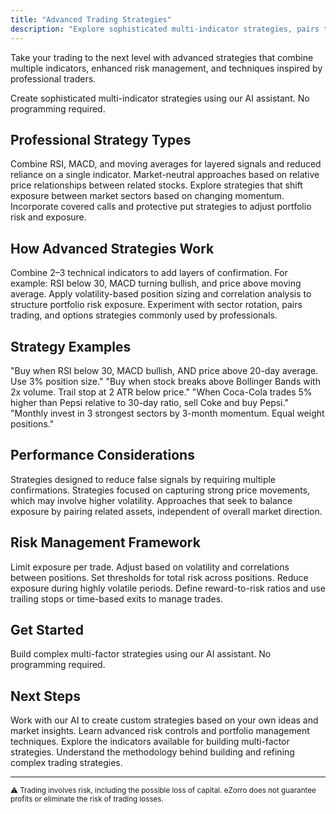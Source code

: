 ```yaml
---
title: "Advanced Trading Strategies"
description: "Explore sophisticated multi-indicator strategies, pairs trading, and institutional techniques to expand your trading toolkit with automated systems."
---
```


Take your trading to the next level with advanced strategies that combine multiple indicators, enhanced risk management, and techniques inspired by professional traders.

<Card title="Advanced Strategy Builder" icon="rocket" href="https://platform.ezorro.app">
  Create sophisticated multi-indicator strategies using our AI assistant. No programming required.
</Card>

## Professional Strategy Types

<CardGroup cols={2}>
  <Card title="Multi-Indicator Fusion" icon="chart-mixed">
    Combine RSI, MACD, and moving averages for layered signals and reduced reliance on a single indicator.
  </Card>

  <Card title="Pairs Trading" icon="arrow-right-arrow-left">
    Market-neutral approaches based on relative price relationships between related stocks.
  </Card>

  <Card title="Sector Rotation" icon="arrows-rotate">
    Explore strategies that shift exposure between market sectors based on changing momentum.
  </Card>

  <Card title="Options Enhancement" icon="chart-line">
    Incorporate covered calls and protective put strategies to adjust portfolio risk and exposure.
  </Card>
</CardGroup>

## How Advanced Strategies Work

<Steps>
  <Step title="Multiple Confirmation Signals">
    Combine 2–3 technical indicators to add layers of confirmation. For example: RSI below 30, MACD turning bullish, and price above moving average.
  </Step>

  <Step title="Enhanced Risk Management">
    Apply volatility-based position sizing and correlation analysis to structure portfolio risk exposure.
  </Step>

  <Step title="Institutional Techniques">
    Experiment with sector rotation, pairs trading, and options strategies commonly used by professionals.
  </Step>
</Steps>

## Strategy Examples

<CardGroup cols={2}>
  <Card title="Power Combo" icon="chart-mixed">
    "Buy when RSI below 30, MACD bullish, AND price above 20-day average. Use 3% position size."
  </Card>

  <Card title="Volatility Breakout" icon="trending-up">
    "Buy when stock breaks above Bollinger Bands with 2x volume. Trail stop at 2 ATR below price."
  </Card>

  <Card title="Market Neutral" icon="scale-balanced">
    "When Coca-Cola trades 5% higher than Pepsi relative to 30-day ratio, sell Coke and buy Pepsi."
  </Card>

  <Card title="Sector Momentum" icon="fire">
    "Monthly invest in 3 strongest sectors by 3-month momentum. Equal weight positions."
  </Card>
</CardGroup>

## Performance Considerations

<CardGroup cols={3}>
  <Card title="Multi-Indicator" icon="shield">
    Strategies designed to reduce false signals by requiring multiple confirmations.
  </Card>

  <Card title="Momentum-Based" icon="bolt">
    Strategies focused on capturing strong price movements, which may involve higher volatility.
  </Card>

  <Card title="Market-Neutral" icon="scale-balanced">
    Approaches that seek to balance exposure by pairing related assets, independent of overall market direction.
  </Card>
</CardGroup>

## Risk Management Framework

<Steps>
  <Step title="Position Sizing">
    Limit exposure per trade. Adjust based on volatility and correlations between positions.
  </Step>

  <Step title="Portfolio Heat">
    Set thresholds for total risk across positions. Reduce exposure during highly volatile periods.
  </Step>

  <Step title="Exit Planning">
    Define reward-to-risk ratios and use trailing stops or time-based exits to manage trades.
  </Step>
</Steps>

## Get Started

<Card title="Launch Advanced Builder" icon="rocket" href="https://platform.ezorro.app">
  Build complex multi-factor strategies using our AI assistant. No programming required.
</Card>

## Next Steps

<CardGroup cols={2}>
  <Card title="Custom Strategy Development" icon="wrench" href="/ai-agent/conversational-assistant">
    Work with our AI to create custom strategies based on your own ideas and market insights.
  </Card>

  <Card title="Risk Management" icon="shield" href="/trading-strategies/risk-management">
    Learn advanced risk controls and portfolio management techniques.
  </Card>

  <Card title="Technical Indicators" icon="chart-line" href="/technical/indicators">
    Explore the indicators available for building multi-factor strategies.
  </Card>

  <Card title="Strategy Construction" icon="hammer" href="/technical/strategy-construction">
    Understand the methodology behind building and refining complex trading strategies.
  </Card>
</CardGroup>

---

<sub>⚠️ Trading involves risk, including the possible loss of capital. eZorro does not guarantee profits or eliminate the risk of trading losses.</sub>